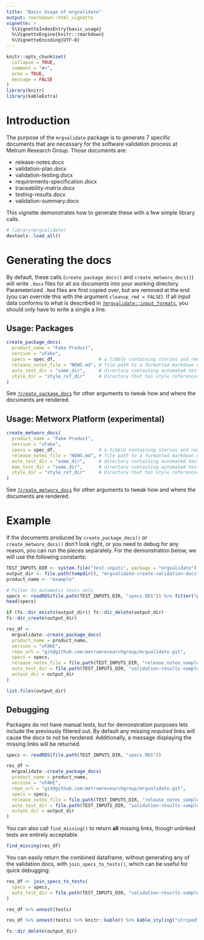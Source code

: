```yaml
---
title: "Basic Usage of mrgvalidate"
output: rmarkdown::html_vignette
vignette: >
  %\VignetteIndexEntry{basic_usage}
  %\VignetteEngine{knitr::rmarkdown}
  %\VignetteEncoding{UTF-8}
---
```


```r
knitr::opts_chunk$set(
  collapse = TRUE,
  comment = "#>",
  echo = TRUE,
  message = FALSE
)
library(knitr)
library(kableExtra)
```

# Introduction

The purpose of the `mrgvalidate` package is to generate 7 specific documents that are necessary for the software validation process at Metrum Research Group. Those documents are:

* release-notes.docx
* validation-plan.docx
* validation-testing.docx
* requirements-specification.docx
* traceability-matrix.docx
* testing-results.docx
* validation-summary.docx

This vignette demonstrates how to generate these with a few simple library calls.

```r
# library(mrgvalidate)
devtools::load_all()
```

# Generating the docs

By default, these calls (`create_package_docs()` and `create_metworx_docs()`) will write `.docx` files for all six documents into your working directory. Parameterized `.Rmd` files are first copied over, but are removed at the end (you can override this with the argument `cleanup_rmd = FALSE`). If all input data conforms to what is described in [`?mrgvalidate::input_formats`](https://metrumresearchgroup.github.io/mrgvalidate/reference/input_formats.html), you should only have to write a single a line.

## Usage: Packages

```r
create_package_docs(
  product_name = "Fake Product", 
  version = "vFake", 
  specs = spec_df,                # a tibble containing stories and requirements to validate
  release_notes_file = "NEWS.md", # file path to a formatted markdown doc of release notes.
  auto_test_dir = "some_dir",     # directory containing automated test results
  style_dir = "style_ref_dir"     # Directory that has style references for the generated docx files
)
```

See [`?create_package_docs`](https://metrumresearchgroup.github.io/mrgvalidate/reference/create_package_docs.html) for other arguments to tweak how and where the documents are rendered.

## Usage: Metworx Platform (experimental)

```r
create_metworx_docs(
  product_name = "Fake Product", 
  version = "vFake", 
  specs = spec_df,                # a tibble containing stories and requirements to validate
  release_notes_file = "NEWS.md", # file path to a formatted markdown doc of release notes.
  auto_test_dir = "some_dir",     # directory containing automated test results
  man_test_dir = "some_dir",      # directory containing automated test results
  style_dir = "style_ref_dir"     # Directory that has style references for the generated docx files
)
```

See [`?create_metworx_docs`](https://metrumresearchgroup.github.io/mrgvalidate/reference/create_metworx_docs.html) for other arguments to tweak how and where the documents are rendered.

# Example

If the documents produced by `create_package_docs()` or `create_metworx_docs()` don't look right, or you need to debug for any reason, you can run the pieces separately. For the demonstration below, we will use the following constants:

```r
TEST_INPUTS_DIR <- system.file("test-inputs", package = "mrgvalidate"); print(TEST_INPUTS_DIR)
output_dir <- file.path(tempdir(), "mrgvalidate-create-validation-docs"): print(output_dir)
product_name <- "example"

# Filter to automatic tests only
specs <- readRDS(file.path(TEST_INPUTS_DIR, "specs.RDS")) %>% filter(!grepl("MAN", TestIds))
head(specs)
```

```r
if (fs::dir_exists(output_dir)) fs::dir_delete(output_dir)
fs::dir_create(output_dir)
```

```r
res_df <- 
  mrgvalidate::create_package_docs(
  product_name = product_name,
  version = "vFAKE",
  repo_url = "git@github.com:metrumresearchgroup/mrgvalidate.git",
  specs = specs,
  release_notes_file = file.path(TEST_INPUTS_DIR, "release_notes_sample.md"),
  auto_test_dir = file.path(TEST_INPUTS_DIR, "validation-results-sample"),
  output_dir = output_dir
)
```

```r
list.files(output_dir)
```


## Debugging
Packages do not have manual tests, but for demonstration purposes lets include the previously filtered out. By default any missing *required* links will cause the docs to not be rendered. Additionally, a message displaying the missing links will be returned.
```r
specs <- readRDS(file.path(TEST_INPUTS_DIR, "specs.RDS"))
```

```r
res_df <- 
  mrgvalidate::create_package_docs(
  product_name = product_name,
  version = "vFAKE",
  repo_url = "git@github.com:metrumresearchgroup/mrgvalidate.git",
  specs = specs,
  release_notes_file = file.path(TEST_INPUTS_DIR, "release_notes_sample.md"),
  auto_test_dir = file.path(TEST_INPUTS_DIR, "validation-results-sample"),
  output_dir = output_dir
)
```


You can also call `find_missing()` to return **all** missing links, though unlinked tests are entirely acceptable.
```r
find_missing(res_df)
```

You can easily return the combined dataframe, without generating any of the validation docs, with `join_specs_to_tests()`, which can be useful for quick debugging:

```r
res_df <- join_specs_to_tests(
  specs = specs,
  auto_test_dir = file.path(TEST_INPUTS_DIR, "validation-results-sample")
)
```

```r
res_df %>% unnest(tests)
```

```r
res_df %>% unnest(tests) %>% knitr::kable() %>% kable_styling("striped") %>% scroll_box(width = "100%")
```



```r
fs::dir_delete(output_dir) 
```
